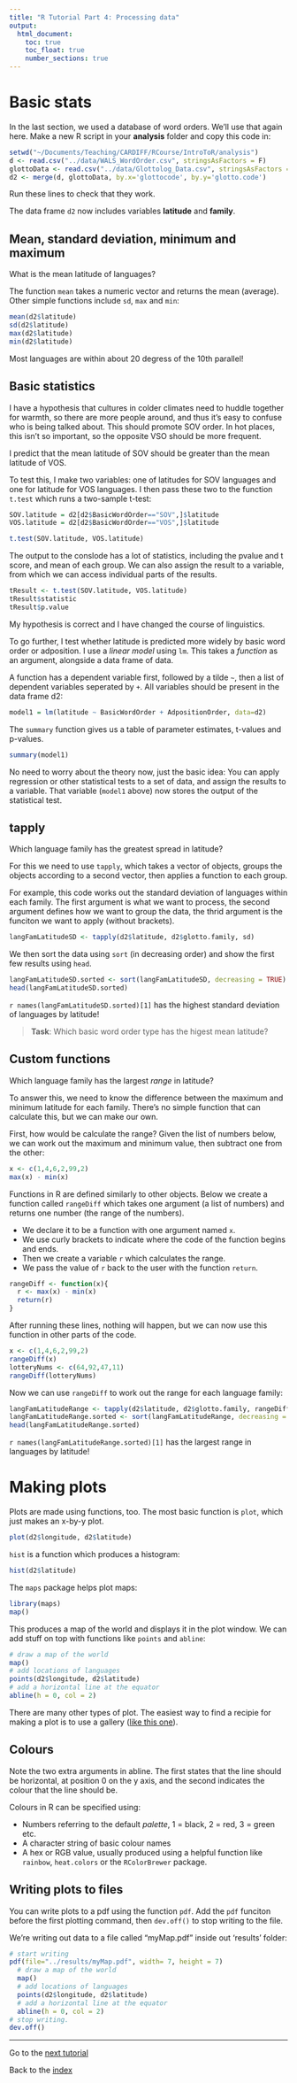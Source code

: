 ```yaml
---
title: "R Tutorial Part 4: Processing data"
output:
  html_document:
    toc: true
    toc_float: true
    number_sections: true
---
```


# Basic stats
In the last section, we used a database of word orders.  We'll use that again here. Make a new R script in your **analysis** folder and copy this code in:

```r
setwd("~/Documents/Teaching/CARDIFF/RCourse/IntroToR/analysis")
d <- read.csv("../data/WALS_WordOrder.csv", stringsAsFactors = F)
glottoData <- read.csv("../data/Glottolog_Data.csv", stringsAsFactors = F)
d2 <- merge(d, glottoData, by.x='glottocode', by.y='glotto.code')
```

Run these lines to check that they work.

The data frame `d2` now includes variables **latitude** and **family**.

## Mean, standard deviation, minimum and maximum

What is the mean latitude of languages?

The function `mean` takes a numeric vector and returns the mean (average).  Other simple functions include `sd`, `max` and `min`:

```r
mean(d2$latitude)
sd(d2$latitude)
max(d2$latitude)
min(d2$latitude)
```

Most languages are within about 20 degress of the 10th parallel!  

## Basic statistics

I have a hypothesis that cultures in colder climates need to huddle together for warmth, so there are more people around, and thus it's easy to confuse who is being talked about.  This should promote SOV order.  In hot places, this isn't so important, so the opposite VSO should be more frequent.

I predict that the mean latitude of SOV should be greater than the mean latitude of VOS.

To test this, I make two variables:  one of latitudes for SOV languages and one for latitude for VOS languages.  I then pass these two to the function `t.test` which runs a two-sample t-test:

```r

SOV.latitude = d2[d2$BasicWordOrder=="SOV",]$latitude
VOS.latitude = d2[d2$BasicWordOrder=="VOS",]$latitude

t.test(SOV.latitude, VOS.latitude)
```

The output to the conslode has a lot of statistics, including the pvalue and t score, and mean of each group.  We can also assign the result to a variable, from which we can access individual parts of the results.

```r
tResult <- t.test(SOV.latitude, VOS.latitude)
tResult$statistic
tResult$p.value
```


My hypothesis is correct and I have changed the course of linguistics.

To go further, I test whether latitude is predicted more widely by basic word order or adposition.  I use a *linear model* using `lm`.  This takes a *function* as an argument, alongside a data frame of data.

A function has a dependent variable first, followed by a tilde `~`, then a list of dependent variables seperated by `+`.  All variables should be present in the data frame d2:

```r
model1 = lm(latitude ~ BasicWordOrder + AdpositionOrder, data=d2)
```

The `summary` function gives us a table of parameter estimates, t-values and p-values.

```r
summary(model1)
```

No need to worry about the theory now, just the basic idea:  You can apply regression or other statistical tests to a set of data, and assign the results to a variable.  That variable (`model1` above) now stores the output of the statistical test.


## tapply

Which language family has the greatest spread in latitude?

For this we need to use `tapply`, which takes a vector of objects, groups the objects according to a second vector, then applies a function to each group. 

For example, this code works out the standard deviation of languages within each family.  The first argument is what we want to process, the second argument defines how we want to group the data, the thrid argument is the funciton we want to apply (without brackets).  

```r
langFamLatitudeSD <- tapply(d2$latitude, d2$glotto.family, sd)
```

We then sort the data using `sort` (in decreasing order) and show the first few results using `head`.

```r
langFamLatitudeSD.sorted <- sort(langFamLatitudeSD, decreasing = TRUE)
head(langFamLatitudeSD.sorted)
```

`r names(langFamLatitudeSD.sorted)[1]` has the highest standard deviation of languages by latitude!

> **Task**:  Which basic word order type has the higest mean latitude?

## Custom functions

Which language family has the largest *range* in latitude?

To answer this, we need to know the difference between the maximum and minimum latitude for each family.  There's no simple function that can calculate this, but we can make our own.

First, how would be calculate the range?  Given the list of numbers below, we can work out the maximum and minimum value, then subtract one from the other:

```r
x <- c(1,4,6,2,99,2)
max(x) - min(x)
```


Functions in R are defined similarly to other objects.  Below we create a function called `rangeDiff` which takes one argument (a list of numbers) and returns one number (the range of the numbers).

* We declare it to be a function with one argument named `x`.  
* We use curly brackets to indicate where the code of the function begins and ends.  
* Then we create a variable `r` which calculates the range.
* We pass the value of `r` back to the user with the function `return`.  

```r
rangeDiff <- function(x){
  r <- max(x) - min(x)
  return(r)
}
```

After running these lines, nothing will happen, but we can now use this function in other parts of the code.

```r
x <- c(1,4,6,2,99,2)
rangeDiff(x)
lotteryNums <- c(64,92,47,11)
rangeDiff(lotteryNums)
```

Now we can use `rangeDiff` to work out the range for each language family:

```r
langFamLatitudeRange <- tapply(d2$latitude, d2$glotto.family, rangeDiff)
langFamLatitudeRange.sorted <- sort(langFamLatitudeRange, decreasing = TRUE)
head(langFamLatitudeRange.sorted)
```

`r names(langFamLatitudeRange.sorted)[1]` has the largest range in languages by latitude!




# Making plots

Plots are made using functions, too.  The most basic function is `plot`, which just makes an x-by-y plot.

```r
plot(d2$longitude, d2$latitude)
```


`hist` is a function which produces a histogram:

```r
hist(d2$latitude)
```

The `maps` package helps plot maps:

```r
library(maps)
map()
```
This produces a map of the world and displays it in the plot window.  We can add stuff on top with functions like `points` and `abline`:

```r
# draw a map of the world
map() 
# add locations of languages
points(d2$longitude, d2$latitude)
# add a horizontal line at the equator
abline(h = 0, col = 2)
```

There are many other types of plot.  The easiest way to find a recipie for making a plot is to use a gallery ([like this one](http://www.r-graph-gallery.com/)).

## Colours

Note the two extra arguments in abline.  The first states that the line should be horizontal, at position 0 on the y axis, and the second indicates the colour that the line should be.

Colours in R can be specified using:

* Numbers referring to the default *palette*, 1 = black, 2 = red, 3 = green etc.
* A character string of basic colour names
* A hex or RGB value, usually produced using a helpful function like `rainbow`, `heat.colors` or the `RColorBrewer` package.


## Writing plots to files

You can write plots to a pdf using the function `pdf`.  Add the `pdf` funciton before the first plotting command, then `dev.off()` to stop writing to the file.

We're writing out data to a file called "myMap.pdf" inside out 'results' folder:

```r
# start writing
pdf(file="../results/myMap.pdf", width= 7, height = 7)
  # draw a map of the world
  map() 
  # add locations of languages
  points(d2$longitude, d2$latitude)
  # add a horizontal line at the equator
  abline(h = 0, col = 2)
# stop writing.
dev.off()
```




--------

Go to the [next tutorial](IntroToR_5.html)

Back to the [index](../index.html)